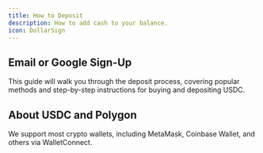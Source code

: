 ```yaml
---
title: How to Deposit
description: How to add cash to your balance.
icon: DollarSign
---
```


## Email or Google Sign-Up

This guide will walk you through the deposit process, covering popular methods and step-by-step instructions for buying and depositing USDC.

## About USDC and Polygon

We support most crypto wallets, including MetaMask, Coinbase Wallet, and others via WalletConnect.
